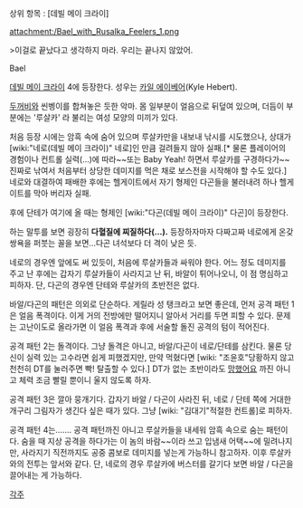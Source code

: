 상위 항목 : [데빌 메이 크라이]

attachment:/Bael_with_Rusalka_Feelers_1.png

>이걸로 끝났다고 생각하지 마라. 우리는 끝나지 않았어.

Bael

[[데빌 메이 크라이]] 4에 등장한다. 성우는 [[카일 에이베어]](Kyle Hebert).

[[두꺼비]]와 씬벵이를 합쳐놓은 듯한 악마. 몸 일부분이 얼음으로 뒤덮여 있으며, 더듬이 부분에는 '루살카' 라 불리는 여성 모양의 미끼가 있다.

처음 등장 시에는 암흑 속에 숨어 있으며 루살카만을 내보내 낚시를 시도했으나, 상대가 [wiki:"네로(데빌 메이 크라이)" 네로]인 만큼 걸려들지 않아 실패.[* 물론 플레이어의 경험이나 컨트롤 실력(…)에 따라~~또는 Baby Yeah! 하면서 루살카를 구경하다가~~ 진짜로 낚여서 처음부터 상당한 데미지를 먹은 채로 보스전을 시작해야 할 수도 있다.] 네로와 대결하여 패배한 후에는 헬게이트에서 자기 형제인 다곤들을 불러내려 하나 헬게이트를 막아 버리자 실패.

후에 단테가 여기에 올 때는 형제인 [wiki:"다곤(데빌 메이 크라이)" 다곤]이 등장한다.

하는 말투를 보면 굉장히 '''다혈질에 찌질하다(…).''' 등장하자마자 다짜고짜 네로에게 온갖 쌍욕을 퍼붓는 꼴을 보면…다곤 녀석보다 더 격이 낮은 듯.

네로의 경우엔 앞에도 써 있듯이, 처음에 루살카들과 싸워야 한다. 어느 정도 데미지를 주고 난 후에는 갑자기 루살카들이 사라지고 난 뒤, 바알이 튀어나오니, 이 점 명심하고 피하자. 단, 다곤의 경우엔 단테와 루살카의 초반전은 없다.

바알/다곤의 패턴은 의외로 단순하다. 게릴라 성 탱크라고 보면 좋은데, 먼저 공격 패턴 1은 얼음 폭격이다. 이게 거의 전방에만 떨어지니 알아서 거리를 두면 피할 수 있다. 문제는 고난이도로 올라가면 이 얼음 폭격과 후에 서술할 돌진 공격의 텀이 적어진다.

공격 패턴 2는 돌격이다. 그냥 돌격은 아니고, 바알/다곤이 네로/단테를 삼킨다. 물론 당신이 실력 있는 고수라면 쉽게 피했겠지만, 만약 먹혔다면 [wiki: "조윤호"당황하지 않고 천천히 DT를 눌러주면 빡! 탈출할 수 있다.] DT가 없는 초반이라도 [[망했어요]] 까진 아니고 체력 조금 빨릴 뿐이니 울지 않도록 하자.

공격 패턴 3은 깔아 뭉개기다. 갑자기 바알 / 다곤이 사라진 뒤, 네로 / 단테 쪽에 거대한 개구리 그림자가 생긴다 싶은 때가 있다. 그냥 [wiki: "김대기"적절한 컨트롤]로 피하자.

공격 패턴 4는....... 공격 패턴까진 아니고 루살카들을 내세워 암흑 속으로 숨는 패턴이다. 숨을 때 지상 공격을 하다가는 이 놈의 바람~~이라 쓰고 입냄새 어택~~에 밀려나지만, 사라지기 직전까지도 공중 콤보로 데미지를 넣는게 가능하니 참고하자. 이후 루살카와의 전투는 앞서와 같다. 단, 네로의 경우 루살카에 버스터를 갈기다 보면 바알 / 다곤을 끌어내는 게 가능하다.


[[각주]]
